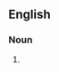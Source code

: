 ==English==

===Noun===
{{head|en|noun plural form|head=[[melon]] [[ball]] [[scooper]]s}}

# {{plural of|melon ball scooper|lang=en}}